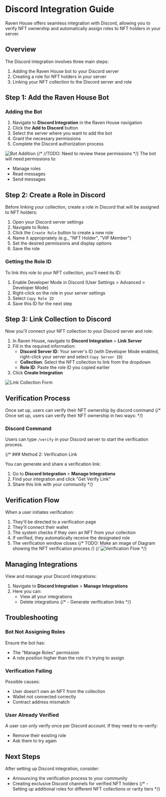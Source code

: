 # Discord Integration Guide

Raven House offers seamless integration with Discord, allowing you to verify NFT ownership and automatically assign roles to NFT holders in your server.

## Overview

The Discord integration involves three main steps:

1. Adding the Raven House bot to your Discord server
2. Creating a role for NFT holders in your server
3. Linking your NFT collection to the Discord server and role

## Step 1: Add the Raven House Bot

### Adding the Bot

1. Navigate to **Discord Integration** in the Raven House navigation
2. Click the **Add to Discord** button
3. Select the server where you want to add the bot
4. Grant the necessary permissions
5. Complete the Discord authorization process

![Bot Addition](/img/docs/discord-bot-add.png)
{/* //TODO: Need to review these permissions */}
The bot will need permissions to:
- Manage roles
- Read messages
- Send messages

## Step 2: Create a Role in Discord

Before linking your collection, create a role in Discord that will be assigned to NFT holders:

1. Open your Discord server settings
2. Navigate to Roles
3. Click the `Create Role` button to create a new role
4. Name it appropriately (e.g., "NFT Holder", "VIP Member")
5. Set the desired permissions and display options
6. Save the role

### Getting the Role ID

To link this role to your NFT collection, you'll need its ID:

1. Enable Developer Mode in Discord (User Settings > Advanced > Developer Mode)
2. Right-click on the role in your server settings
3. Select `Copy Role ID`
4. Save this ID for the next step

## Step 3: Link Collection to Discord

Now you'll connect your NFT collection to your Discord server and role:

1. In Raven House, navigate to **Discord Integration** > **Link Server**
2. Fill in the required information:
   - **Discord Server ID**: Your server's ID (with Developer Mode enabled, right-click your server and select `Copy Server ID`)
   - **Collection**: Select the NFT collection to link from the dropdown
   - **Role ID**: Paste the role ID you copied earlier
3. Click **Create Integration**

![Link Collection Form](/img/docs/discord-link-form.png)

## Verification Process

Once set up, users can verify their NFT ownership by discord command
{/* Once set up, users can verify their NFT ownership in two ways: */}

### Discord Command

Users can type `/verify` in your Discord server to start the verification process.

{/* ### Method 2: Verification Link

You can generate and share a verification link:

1. Go to **Discord Integration** > **Manage Integrations**
2. Find your integration and click "Get Verify Link"
3. Share this link with your community */}

## Verification Flow

When a user initiates verification:

1. They'll be directed to a verification page
2. They'll connect their wallet
3. The system checks if they own an NFT from your collection
4. If verified, they automatically receive the designated role
5. The verification window closes
{/* TODO: Make an image of Diagram showing the NFT verification process */}
{/* ![Verification Flow](/img/docs/verification-flow.png) */}

## Managing Integrations

View and manage your Discord integrations:

1. Navigate to **Discord Integration** > **Manage Integrations**
2. Here you can:
   - View all your integrations
   - Delete integrations
   {/* - Generate verification links */}

## Troubleshooting

### Bot Not Assigning Roles

Ensure the bot has:
- The "Manage Roles" permission
- A role position higher than the role it's trying to assign

### Verification Failing

Possible causes:
- User doesn't own an NFT from the collection
- Wallet not connected correctly
- Contract address mismatch

### User Already Verified

A user can only verify once per Discord account. If they need to re-verify:
- Remove their existing role
- Ask them to try again

## Next Steps

After setting up Discord integration, consider:

- Announcing the verification process to your community
- Creating exclusive Discord channels for verified NFT holders
{/* - Setting up additional roles for different NFT collections or rarity tiers */}